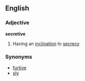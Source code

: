 ==English==
===Adjective===
'''secretive'''
#Having an [[inclination]] to [[secrecy]]
===Synonyms===
*[[furtive]]
*[[sly]]